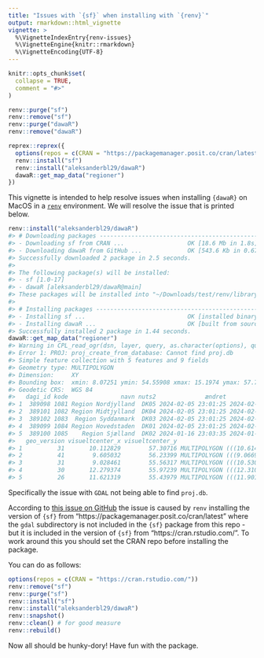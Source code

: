 ```yaml
---
title: "Issues with `{sf}` when installing with `{renv}`"
output: rmarkdown::html_vignette
vignette: >
  %\VignetteIndexEntry{renv-issues}
  %\VignetteEngine{knitr::rmarkdown}
  %\VignetteEncoding{UTF-8}
---
```


```r
knitr::opts_chunk$set(
  collapse = TRUE,
  comment = "#>"
)
```

```r
renv::purge("sf")
renv::remove("sf")
renv::purge("dawaR")
renv::remove("dawaR")

reprex::reprex({
  options(repos = c(CRAN = "https://packagemanager.posit.co/cran/latest"))
  renv::install("sf")
  renv::install("aleksanderbl29/dawaR")
  dawaR::get_map_data("regioner")
})
```

This vignette is intended to help resolve issues when installing `{dawaR}` on MacOS in a [`renv`](https://rstudio.github.io/renv/index.html) environment. We will resolve the issue that is printed below.

``` r
renv::install("aleksanderbl29/dawaR")
#> # Downloading packages -------------------------------------------------------
#> - Downloading sf from CRAN ...                  OK [18.6 Mb in 1.8s]
#> - Downloading dawaR from GitHub ...             OK [543.6 Kb in 0.67s]
#> Successfully downloaded 2 package in 2.5 seconds.
#> 
#> The following package(s) will be installed:
#> - sf [1.0-17]
#> - dawaR [aleksanderbl29/dawaR@main]
#> These packages will be installed into "~/Downloads/test/renv/library/macos/R-4.4/aarch64-apple-darwin20".
#> 
#> # Installing packages --------------------------------------------------------
#> - Installing sf ...                             OK [installed binary and cached in 0.72s]
#> - Installing dawaR ...                          OK [built from source and cached in 0.72s]
#> Successfully installed 2 package in 1.44 seconds.
dawaR::get_map_data("regioner")
#> Warning in CPL_read_ogr(dsn, layer, query, as.character(options), quiet, : GDAL
#> Error 1: PROJ: proj_create_from_database: Cannot find proj.db
#> Simple feature collection with 5 features and 9 fields
#> Geometry type: MULTIPOLYGON
#> Dimension:     XY
#> Bounding box:  xmin: 8.07251 ymin: 54.55908 xmax: 15.1974 ymax: 57.75257
#> Geodetic CRS:  WGS 84
#>   dagi_id kode               navn nuts2              ændret          geo_ændret
#> 1  389098 1081 Region Nordjylland  DK05 2024-02-05 23:01:25 2024-02-05 23:01:25
#> 2  389101 1082 Region Midtjylland  DK04 2024-02-05 23:01:25 2024-02-05 23:01:25
#> 3  389102 1083  Region Syddanmark  DK03 2024-02-05 23:01:25 2024-02-05 23:01:25
#> 4  389099 1084 Region Hovedstaden  DK01 2024-02-05 23:01:25 2024-02-05 23:01:25
#> 5  389100 1085    Region Sjælland  DK02 2024-01-16 23:03:35 2024-01-16 23:03:35
#>   geo_version visueltcenter_x visueltcenter_y                       geometry
#> 1          31       10.112829        57.30716 MULTIPOLYGON (((10.6141 57....
#> 2          41        9.605032        56.23399 MULTIPOLYGON (((9.06696 56....
#> 3          31        9.028461        55.56317 MULTIPOLYGON (((10.53094 54...
#> 4          30       12.279374        55.97239 MULTIPOLYGON (((12.31077 56...
#> 5          26       11.621319        55.43979 MULTIPOLYGON (((11.9013 54....
```

Specifically the issue with `GDAL` not being able to find `proj.db`.

According to [this issue on GitHub](https://github.com/rstudio/renv/issues/1832) the issue is caused by `renv` installing the version of `{sf}` from "https://packagemanager.posit.co/cran/latest" where the `gdal` subdirectory is not included in the `{sf}` package from this repo - but it is included in the version of `{sf}` from "https://cran.rstudio.com/". To work around this you should set the CRAN repo before installing the package.

You can do as follows:

```r
options(repos = c(CRAN = "https://cran.rstudio.com/"))
renv::remove("sf")
renv::purge("sf")
renv::install("sf")
renv::install("aleksanderbl29/dawaR")
renv::snapshot()
renv::clean() # for good measure
renv::rebuild()
```

Now all should be hunky-dory! Have fun with the package.
